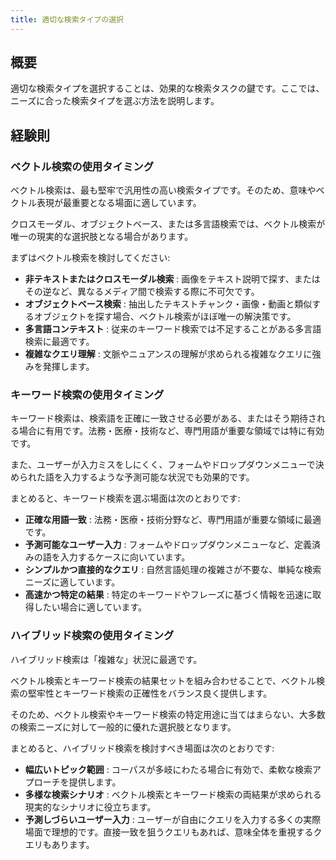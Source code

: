 ```yaml
---
title: 適切な検索タイプの選択
---
```




## <i class="fa-solid fa-square-chevron-right"></i> 概要

適切な検索タイプを選択することは、効果的な検索タスクの鍵です。ここでは、ニーズに合った検索タイプを選ぶ方法を説明します。


## <i class="fa-solid fa-square-chevron-right"></i> 経験則


### <i class="fa-solid fa-chalkboard"></i> ベクトル検索の使用タイミング

ベクトル検索は、最も堅牢で汎用性の高い検索タイプです。そのため、意味やベクトル表現が最重要となる場面に適しています。

クロスモーダル、オブジェクトベース、または多言語検索では、ベクトル検索が唯一の現実的な選択肢となる場合があります。

まずはベクトル検索を検討してください:

-  **非テキストまたはクロスモーダル検索** : 画像をテキスト説明で探す、またはその逆など、異なるメディア間で検索する際に不可欠です。  
-  **オブジェクトベース検索** : 抽出したテキストチャンク・画像・動画と類似するオブジェクトを探す場合、ベクトル検索がほぼ唯一の解決策です。  
-  **多言語コンテキスト** : 従来のキーワード検索では不足することがある多言語検索に最適です。  
-  **複雑なクエリ理解** : 文脈やニュアンスの理解が求められる複雑なクエリに強みを発揮します。  


### <i class="fa-solid fa-chalkboard"></i> キーワード検索の使用タイミング

キーワード検索は、検索語を正確に一致させる必要がある、またはそう期待される場合に有用です。法務・医療・技術など、専門用語が重要な領域では特に有効です。

また、ユーザーが入力ミスをしにくく、フォームやドロップダウンメニューで決められた語を入力するような予測可能な状況でも効果的です。

まとめると、キーワード検索を選ぶ場面は次のとおりです:

-  **正確な用語一致** : 法務・医療・技術分野など、専門用語が重要な領域に最適です。  
-  **予測可能なユーザー入力** : フォームやドロップダウンメニューなど、定義済みの語を入力するケースに向いています。  
-  **シンプルかつ直接的なクエリ** : 自然言語処理の複雑さが不要な、単純な検索ニーズに適しています。  
-  **高速かつ特定の結果** : 特定のキーワードやフレーズに基づく情報を迅速に取得したい場合に適しています。  


### <i class="fa-solid fa-chalkboard"></i> ハイブリッド検索の使用タイミング

ハイブリッド検索は「複雑な」状況に最適です。

ベクトル検索とキーワード検索の結果セットを組み合わせることで、ベクトル検索の堅牢性とキーワード検索の正確性をバランス良く提供します。

そのため、ベクトル検索やキーワード検索の特定用途に当てはまらない、大多数の検索ニーズに対して一般的に優れた選択肢となります。

まとめると、ハイブリッド検索を検討すべき場面は次のとおりです:

-  **幅広いトピック範囲** : コーパスが多岐にわたる場合に有効で、柔軟な検索アプローチを提供します。  
-  **多様な検索シナリオ** : ベクトル検索とキーワード検索の両結果が求められる現実的なシナリオに役立ちます。  
-  **予測しづらいユーザー入力** : ユーザーが自由にクエリを入力する多くの実際場面で理想的です。直接一致を狙うクエリもあれば、意味全体を重視するクエリもあります。  


<!-- ## <i class="fa-solid fa-square-chevron-right"></i> Review

<Quiz questions={varName} />

Any quiz questions

### <i class="fa-solid fa-pen-to-square"></i> Review exercise

:::note <i class="fa-solid fa-square-terminal"></i> Exercise
Try out ...
:::

### <i class="fa-solid fa-lightbulb-on"></i> Key takeaways

:::info
Add summary
:::

## Questions and feedback


<DocsFeedback/>

const varName = [{
  questionText: 'questionText',
  answerOptions: [
    {
      answerText: 'answerOne',
      isCorrect: false,
      feedback: 'feedbackOne',
    },
    {
      answerText: 'answerTwo',
      isCorrect: false,
      feedback: 'feedbackTwo',
    },
    {
      answerText: 'answerThree',
      isCorrect: false,
      feedback: 'feedbackThree',
    },
  ]
}]; -->